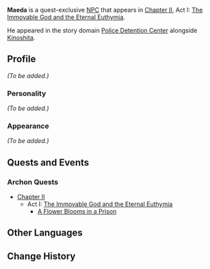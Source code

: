 {{Meta
<!-- REMOVE THIS TEMPLATE AFTER ADDING MISSING INFO -->
|missing_NPC_profile  = yes
}}
{{Character Infobox
|type             = Quest NPC
|image            = NPC Maeda.jpg
|region           = Inazuma
|affiliation      = Tenryou Commission
|title            = Prison Guard
}}
'''Maeda''' is a quest-exclusive [[NPC]] that appears in [[Chapter II]], Act I: [[The Immovable God and the Eternal Euthymia]].

He appeared in the story domain [[Police Detention Center]] alongside [[Kinoshita]].

==Profile==
<!-- detailed story/lore information goes here -->
''(To be added.)''

===Personality===
''(To be added.)''

===Appearance===
''(To be added.)''

==Quests and Events==
===Archon Quests===
* [[Chapter II]]
** Act I: [[The Immovable God and the Eternal Euthymia]]
*** [[A Flower Blooms in a Prison]]

==Other Languages==
{{Other Languages
|default_hidden = 1
|en      = Maeda
|zhs     = 前田
|zhs_rm  = Qiántián
|zht     = 前田
|zht_rm  = Qiántián
|ja      = 前田
|ja_rm   = Maeda
|ko      = 마에다
|ko_rm   = 
|es      = Maeda
|fr      = Maeda
|ru      = Маэда
|th      = Maeda
|vi      = Maeda
|de      = Maeda
|id      = Maeda
|pt      = Maeda
}}

==Change History==
{{Change History|2.0}}